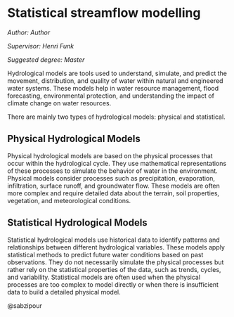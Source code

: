 # Statistical streamflow modelling {#sm}

*Author: Author*

*Supervisor: Henri Funk*

*Suggested degree: Master*

Hydrological models are tools used to understand, simulate, and predict the movement, distribution, and quality of water within natural and engineered water systems. These models help in water resource management, flood forecasting, environmental protection, and understanding the impact of climate change on water resources.

There are mainly two types of hydrological models: physical and statistical.

## Physical Hydrological Models

Physical hydrological models are based on the physical processes that occur within the hydrological cycle. They use mathematical representations of these processes to simulate the behavior of water in the environment. Physical models consider processes such as precipitation, evaporation, infiltration, surface runoff, and groundwater flow. These models are often more complex and require detailed data about the terrain, soil properties, vegetation, and meteorological conditions.

## Statistical Hydrological Models

Statistical hydrological models use historical data to identify patterns and relationships between different hydrological variables. These models apply statistical methods to predict future water conditions based on past observations. They do not necessarily simulate the physical processes but rather rely on the statistical properties of the data, such as trends, cycles, and variability. Statistical models are often used when the physical processes are too complex to model directly or when there is insufficient data to build a detailed physical model.

@sabzipour